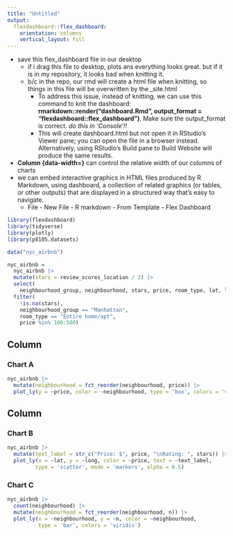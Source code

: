 ```yaml
---
title: "Untitled"
output: 
  flexdashboard::flex_dashboard:
    orientation: columns
    vertical_layout: fill
---
```

* save this flex_dashboard file in our desktop
  * if i drag this file to desktop, plots ans everything looks great. but if it is in my repository, it looks bad when knitting it.
  * b/c in the repo, our rmd will create a html file when knitting, so things in this file will be overwritten by the _site.html
    * To address this issue, instead of knitting, we can use this command to knit the dashboard: **rmarkdown::render("dashboard.Rmd", output_format = "flexdashboard::flex_dashboard")**. Make sure the output_format is correct. *do this in 'Console'!!*
    * This will create dashboard.html but not open it in RStudio’s Viewer pane;  you can open the file in a browser instead. Alternatively, using RStudio’s Build pane to Build Website will produce the same results. 
* **Column {data-width=}** can control the relative width of our columns of charts
* we can embed interactive graphics in HTML files produced by R Markdown, using dashboard, a collection of related graphics (or tables, or other outputs) that are displayed in a structured way that’s easy to navigate.
  * File - New File - R markdown - From Template - Flex Dashboard
  
```r
library(flexdashboard)
library(tidyverse)
library(plotly)
library(p8105.datasets)

data("nyc_airbnb")

nyc_airbnb = 
  nyc_airbnb |> 
  mutate(stars = review_scores_location / 2) |>
  select(
    neighbourhood_group, neighbourhood, stars, price, room_type, lat, long) |>
  filter(
    !is.na(stars), 
    neighbourhood_group == "Manhattan",
    room_type == "Entire home/apt",
    price %in% 100:500)
```

Column {data-width=650}
-----------------------------------------------------------------------

### Chart A

```r
nyc_airbnb |> 
  mutate(neighbourhood = fct_reorder(neighbourhood, price)) |> 
  plot_ly(y = ~price, color = ~neighbourhood, type = 'box', colors = 'viridis')
```

Column {data-width=350}
-----------------------------------------------------------------------

### Chart B

```r
nyc_airbnb |> 
  mutate(text_label = str_c("Price: $", price, "\nRating: ", stars)) |> 
  plot_ly(x = ~lat, y = ~long, color = ~price, text = ~text_label,
         type = 'scatter', mode = 'markers', alpha = 0.5)
```

### Chart C

```r
nyc_airbnb |> 
  count(neighbourhood) |> 
  mutate(neighbourhood = fct_reorder(neighbourhood, n)) |> 
  plot_ly(x = ~neighbourhood, y = ~n, color = ~neighbourhood,
          type = 'bar', colors = 'viridis')
```

